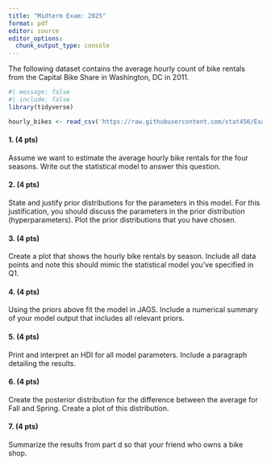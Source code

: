 ```yaml
---
title: "Midterm Exam: 2025"
format: pdf
editor: source
editor_options: 
  chunk_output_type: console
---
```



The following dataset contains the average hourly count of bike rentals from the Capital Bike Share in Washington, DC in 2011.

```r
#| message: false
#| include: false
library(tidyverse)

hourly_bikes <- read_csv('https://raw.githubusercontent.com/stat456/Exams/refs/heads/main/bikecounts2025.csv')
```


#### 1. (4 pts)
Assume we want to estimate the average hourly bike rentals for the four seasons. Write out the statistical model to answer this question. 



#### 2. (4 pts)

State and justify prior distributions for the parameters in this model. For this justification, you should discuss the parameters in the prior distribution (hyperparameters). Plot the prior distributions that you have chosen.

#### 3. (4 pts)

Create a plot that shows the hourly bike rentals by season. Include all data points and note this should mimic the statistical model you've specified in Q1.


#### 4. (4 pts)
Using the priors above fit the model in JAGS. Include a numerical summary of your model output that includes all relevant priors.


#### 5.  (4 pts)

Print and interpret an HDI for all model parameters. Include a paragraph detailing the results.


#### 6. (4 pts)

Create the posterior distribution for the difference between the average for Fall and Spring. Create a plot of this distribution.


#### 7. (4 pts)
Summarize the results from part d so that your friend who owns a bike shop.
